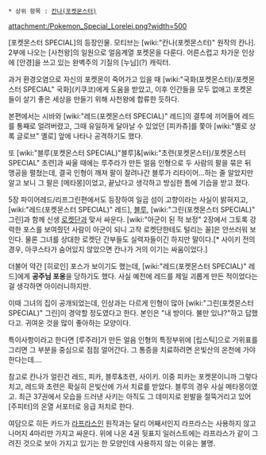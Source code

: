  * 상위 항목 : [[칸나(포켓몬스터)]]

attachment:/Pokemon_Special_Lorelei.png?width=500

[포켓몬스터 SPECIAL]의 등장인물. 모티브는 [wiki:"칸나(포켓몬스터)" 원작의 칸나]. 2부에 나오는 [사천왕]의 일원으로 얼음계열 포켓몬을 다룬다. 어른스럽고 차가운 인상에 [안경]을 쓰고 있는 완벽주의 기질의 [누님](?) 캐릭터.

과거 환경오염으로 자신의 포켓몬이 죽어가고 있을 때 [wiki:"국화(포켓몬스터)/포켓몬스터 SPECIAL" 국화](키쿠코)에게 도움을 받았고, 이후 인간들을 모두 없애고 포켓몬들이 살기 좋은 세상을 만들기 위해 사천왕에 합류한 듯하다.

본편에서는 시바와 [wiki:"레드(포켓몬스터 SPECIAL)" 레드]의 결투에 끼어들어 레드를 통째로 얼려버렸고, 그때 유일하게 달아날 수 있었던 [피카츄]를 쫓아 [wiki:"옐로 상록 글로브" 옐로] 앞에 나타나 공격하기도 했다.

또 [wiki:"블루(포켓몬스터 SPECIAL)"블루]&[wiki:"초련(포켓몬스터)/포켓몬스터 SPECIAL" 초련]과 싸울 때에는 루주라가 만든 얼음 인형으로 두 사람의 팔을 묶은 뒤 맹공을 펼쳤는데, 결국 인형이 깨져 팔이 잘려나간 블루가 리타이어…하는 줄 알았지만 알고 보니 그 팔은 [메타몽]이었고, 끝났다고 생각하고 방심한 틈에 기습을 받고 졌다.

5장 파이어레드/리프그린편에서도 등장하여 일곱 섬이 고향이라는 사실이 밝혀지고, [wiki:"레드(포켓몬스터 SPECIAL)" 레드], [[블루]], [wiki:"그린(포켓몬스터 SPECIAL)" 그린]과 함께 신생 [[로켓단]]과 맞서 싸운다. [wiki:"아군이 된 적 보정" 2장에서 그토록 강력한 포스를 보여줬던 사람이 아군이 되니 고작 로켓단한테도 털리는 꼴]은 안쓰러워 보인다. 물론 그녀를 상대한 로켓단 간부들도 실력자들이긴 하지만 말이다.[* 사이키 전의 경우, 아쿠스타가 숨어있지 않았으면 칸나가 거의 이기는 싸움이었다.]

더불어 약간 [히로인] 포스가 보이기도 했는데, [wiki:"레드(포켓몬스터 SPECIAL)" 레드]에게 '''공주님 포옹'''을 당하기도 했다. 사실 예전에 레드를 제일 괴롭게 만든 적이었다는걸 생각하면 아이러니하지만.

이때 그녀의 집이 공개되었는데, 인상과는 다르게 인형이 많아 [wiki:"그린(포켓몬스터 SPECIAL)" 그린]이 경악할 정도였다고 한다. 본인은 "내 방이다. 불만 있냐?"하고 답했다고. 귀여운 것을 많이 좋아하는 모양이다.
 
특이사항이라고 한다면 [루주라]가 만든 얼음 인형의 특정부위에 [립스틱]으로 가위표를 그리면 그 부분을 중심으로 점점 얼어간다. 그 통증을 치료하려면 은빛산의 온천에 가야한다는데…. 

참고로 칸나가 얼린건 레드, 피카, 블루&초련, 사이키. 이중 피카는 포켓몬이니까 그렇다치고, 레드와 초련은 확실히 은빛산에 가서 치료를 받았다. 블루의 경우 사실 메타몽이였고. 최근 37권에서 모습을 드러낸 사키는 아직도 그 데미지로 왼발을 절뚝거리고 있어 [주피터]의 온열 서포터로 응급 처치로 한다.

여담으로 히든 카드가 [[라프라스]]인 원작과는 달리 어째서인지 라프라스는 사용하지 않고 나머지 4마리만 가지고 싸운다. 위에 나온 4권 뒷표지 일러스트에는 라프라스가 같이 그려진 것으로 보아 가지고 있기는 한 모양인데 사용하지 않는 이유는 불명.

